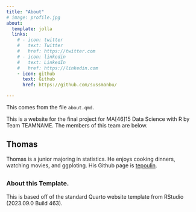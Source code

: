 ```yaml
---
title: "About"
# image: profile.jpg
about:
  template: jolla
  links:
    # - icon: twitter
    #   text: Twitter
    #   href: https://twitter.com
    # - icon: linkedin
    #   text: LinkedIn
    #   href: https://linkedin.com
    - icon: github
      text: Github
      href: https://github.com/sussmanbu/

---
```



This comes from the file `about.qmd`.

This is a website for the final project for MA[46]15 Data Science with R by Team TEAMNAME.
The members of this team are below.

## Thomas

Thomas is a junior majoring in statistics. He enjoys cooking dinners, watching movies, and ggploting. His Github page is [tepoulin](https://github.com/tepoulin).

## 


<!-- Please leave in the information below -->

### About this Template.

This is based off of the standard Quarto website template from RStudio (2023.09.0 Build 463).
